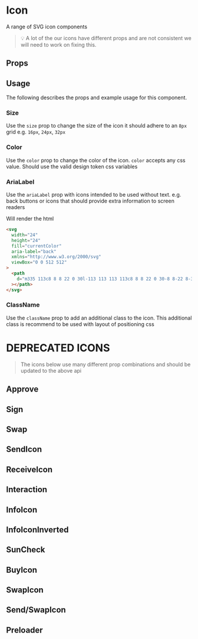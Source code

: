 

# Icon

A range of SVG icon components

> 💡 A lot of the our icons have different props and are not consistent we will need to work on fixing this.

## Props

<ArgsTable of={SunCheck} />

## Usage

The following describes the props and example usage for this component.

### Size

Use the `size` prop to change the size of the icon it should adhere to an `8px` grid e.g. `16px`, `24px`, `32px`

<Canvas>
  <Story id="components-ui-icon--size-story" />
</Canvas>

### Color

Use the `color` prop to change the color of the icon. `color` accepts any css value. Should use the valid design token css variables

<Canvas>
  <Story id="components-ui-icon--color" />
</Canvas>

### AriaLabel

Use the `ariaLabel` prop with icons intended to be used without text. e.g. back buttons or icons that should provide extra information to screen readers

<Canvas>
  <Story id="components-ui-icon--aria-label" />
</Canvas>

Will render the html

```html
<svg
  width="24"
  height="24"
  fill="currentColor"
  aria-label="back"
  xmlns="http://www.w3.org/2000/svg"
  viewBox="0 0 512 512"
>
  <path
    d="m335 113c8 8 8 22 0 30l-113 113 113 113c8 8 8 22 0 30-8 8-22 8-30 0l-128-128c-8-8-8-22 0-30l128-128c8-8 22-8 30 0z"
  ></path>
</svg>
```

### ClassName

Use the `className` prop to add an additional class to the icon. This additional class is recommend to be used with layout of positioning css

# DEPRECATED ICONS

> The icons below use many different prop combinations and should be updated to the above api

## Approve

<Canvas>
  <Story id="components-ui-icon--approve-story" />
</Canvas>

<ArgsTable of={Approve} />

## Sign

<Canvas>
  <Story id="components-ui-icon--sign-story" />
</Canvas>

<ArgsTable of={Sign} />

## Swap

<Canvas>
  <Story id="components-ui-icon--swap-story" />
</Canvas>

<ArgsTable of={Swap} />

## SendIcon

<Canvas>
  <Story id="components-ui-icon--send-icon-story" />
</Canvas>

<ArgsTable of={SendIcon} />

## ReceiveIcon

<Canvas>
  <Story id="components-ui-icon--receive-icon-story" />
</Canvas>

<ArgsTable of={ReceiveIcon} />

## Interaction

<Canvas>
  <Story id="components-ui-icon--interaction-story" />
</Canvas>

<ArgsTable of={Interaction} />

## InfoIcon

<Canvas>
  <Story id="components-ui-icon--info-icon-story" />
</Canvas>

<ArgsTable of={InfoIcon} />

## InfoIconInverted

<Canvas>
  <Story id="components-ui-icon--info-icon-inverted-story" />
</Canvas>

<ArgsTable of={InfoIconInverted} />

## SunCheck

<Canvas>
  <Story id="components-ui-icon--sun-check-story" />
</Canvas>

<ArgsTable of={SunCheck} />

## BuyIcon

<Canvas>
  <Story id="components-ui-icon--buy-icon-story" />
</Canvas>

<ArgsTable of={BuyIcon} />

## SwapIcon

<Canvas>
  <Story id="components-ui-icon--swap-icon-story" />
</Canvas>

<ArgsTable of={SwapIcon} />

## Send/SwapIcon

<Canvas>
  <Story id="components-ui-icon--send-swap-icon-story" />
</Canvas>

<ArgsTable of={SwapIconComponent} />

## Preloader

<Canvas>
  <Story id="components-ui-icon--preloader-story" />
</Canvas>

<ArgsTable of={Preloader} />
